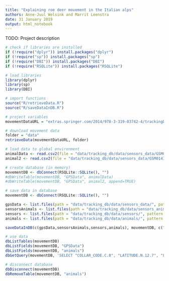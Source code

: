```yaml
---
title: "Explaining roe deer movement in the Italian alps"
authors: Anne-Juul Welsink and Marrit Leenstra
date: 31 January 2019
output: html_notebook
---
```


TODO:
Project description

```r
# check if libraries are installed
if (!require("dplyr")) install.packages("dplyr")
if (!require("sp")) install.packages("sp")
if (!require("DBI")) install.packages("DBI")
if (!require("RSQLite")) install.packages("RSQLite")
```

```r
# load libraries
library(dplyr)
library(sp)
library(DBI)
```

```r
# import functions
source("R/retrieveData.R")
source("R/saveDataInDB.R")
```

```r
# project variables
movementDataURL = "extras.springer.com/2014/978-3-319-03742-4/trackingDB_datasets.zip"
```

```r
# download movement data
folder = "data"
retrieveData(movementDataURL, folder)
```

```r
# load data to global environment
animalData <- read.csv2(file = "data/tracking_db/data/sensors_data/GSM01438.csv", header = TRUE)
animal2 <- read.csv2(file = "data/tracking_db/data/sensors_data/GSM01438.csv", header = TRUE)
```

```r
# create database (in memory)
movementDB <- dbConnect(RSQLite::SQLite(), "")
#dbWriteTable(movementDB, "GPSData", animalData)
#dbWriteTable(movementDB, "GPSData", animal2, append=TRUE)
```

```r
# save data in database
movementDB <- dbConnect(RSQLite::SQLite(), "")

gpsData <- list.files(path = "data/tracking_db/data/sensors_data/", pattern = glob2rx('GSM0*.csv'), full.names = TRUE)
sensorsAnimals <- list.files(path = "data/tracking_db/data/sensors_animals/", pattern = glob2rx('*.csv'), full.names = TRUE)
sensors <- list.files(path = "data/tracking_db/data/sensors/", pattern = glob2rx('*.csv'), full.names = TRUE)
animals <- list.files(path = "data/tracking_db/data/animals/", pattern = glob2rx('*.csv'), full.names = TRUE)

saveDataInDB(c(gpsData,sensorsAnimals,sensors,animals), movementDB, c("gpsData","gpsData","gpsData","gpsData","gpsData", "sensorsAnimals", "sensors", "animals"))
```

```r
# use data
dbListTables(movementDB)
dbListFields(movementDB, "GPSData")
dbListFields(movementDB, "animals")
dbGetQuery(movementDB, 'SELECT "COLLAR_CODE.C.8", "LATITUDE.N.12.7", "LONGITUDE.N.12.7" FROM GPSDATA WHERE "COLLAR_CODE.C.8" = "GSM01438"')
```

```r
# disconnect database
dbDisconnect(movementDB)
dbRemoveTable(movementDB, "animals")
```